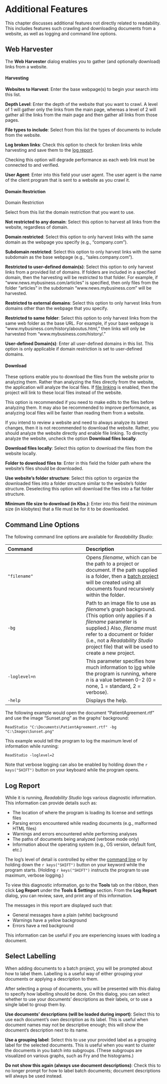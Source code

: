 # Additional Features {#additional-features}

This chapter discusses additional features not directly related to readability. This includes features such crawling and downloading documents from a website, as well as logging and command line options.

## Web Harvester {#web-harvester}

The **Web Harvester** dialog enables you to gather (and optionally download) links from a website.

#### Harvesting {-}

**Websites to Harvest**: Enter the base webpage(s) to begin your search into this list.

**Depth Level**: Enter the depth of the website that you want to crawl. A level of 1 will gather only the links from the main page, whereas a level of 2 will gather all the links from the main page and then gather all links from those pages.

**File types to include**: Select from this list the types of documents to include from the website.

**Log broken links**: Check this option to check for broken links while harvesting and save them to the [log report](#log-report).

::: {.warningsection data-latex=""}
Checking this option will degrade performance as each web link must be connected to and verified.
:::

**User Agent**: Enter into this field your user agent. The user agent is the name of the client program that is sent to a website as you crawl it.

#### Domain Restriction {-}

:::: {.optionssection data-latex=""}
::: {.optionssectiontitle data-latex=""}
Domain Restriction
:::

Select from this list the domain restriction that you want to use.

**Not restricted to any domain**: Select this option to harvest all links from the website, regardless of domain.

**Domain restricted**: Select this option to only harvest links with the same domain as the webpage you specify (e.g., “company.com”).

**Subdomain restricted**: Select this option to only harvest links with the same subdomain as the base webpage (e.g., “sales.company.com”).

**Restricted to user-defined domain(s)**: Select this option to only harvest links from a provided list of domains. If folders are included in a specified domain, then the harvesting will be restricted to that folder. For example, if “www.news.mybusiness.com/articles” is specified, then only files from the folder “articles” in the subdomain “www.news.mybusiness.com” will be harvested.

**Restricted to external domains**: Select this option to only harvest links from domains other than the webpage that you specify.

**Restricted to same folder**: Select this option to only harvest links from the same web folder as the base URL. For example, if your base webpage is “www.mybusiness.com/history/aboutus.html,” then links will only be harvested from “www.mybusiness.com/history/.”
::::

**User-defined Domain(s)**: Enter all user-defined domains in this list. This option is only applicable if domain restriction is set to user-defined domains.

#### Download {-}

These options enable you to download the files from the website prior to analyzing them. Rather than analyzing the files directly from the website, the application will analyze the local files. If [file linking](#options-document) is enabled, then the project will link to these local files instead of the website.

This option is recommended if you need to make edits to the files before analyzing them. It may also be recommended to improve performance, as analyzing local files will be faster than reading them from a website.

If you intend to review a website and need to always analyze its latest changes, then it is not recommended to download the website. Rather, you should analyze the website directly and enable file linking. To directly analyze the website, uncheck the option **Download files locally**.

**Download files locally**: Select this option to download the files from the website locally.

**Folder to download files to**: Enter in this field the folder path where the website's files should be downloaded.

**Use website's folder structure**: Select this option to organize the downloaded files into a folder structure similar to the website's folder structure. Deselecting this option will download the files into a flat folder structure.

**Minimum file size to download (in Kbs.)**: Enter into this field the minimum size (in kilobytes) that a file must be for it to be downloaded.

## Command Line Options {#command-line-options}

The following command line options are available for *Readability Studio*:

| Command | Description |
| :-- | :-- |
| `"filename"` | Opens *filename*, which can be the path to a project or document. If the path supplied is a folder, then a [batch project](#creating-batch-project) will be created using all documents found recursively within the folder. |
| `-bg` | Path to an image file to use as *filename*'s graph background. (This option only applies if a *filename* parameter is supplied.) Also, *filename* must refer to a document or folder (i.e., not a *Readability Studio* project file) that will be used to create a new project. |
| `-loglevel=n` | This parameter specifies how much information to [log](#log-report) while the program is running, where *n* is a value between 0-2 (0 = none, 1 = standard, 2 = verbose). |
| `-help` | Displays the help. |

The following example would open the document “PatientAgreement.rtf” and use the image “Sunset.png” as the graphs' background:

::: {.darkmode data-latex=''}
`ReadStudio "C:\Documents\PatientAgreement.rtf" -bg "C:\Images\Sunset.png"`
:::

This example would tell the program to log the maximum level of information while running:

::: {.darkmode data-latex=''}
`ReadStudio -loglevel=2`
:::

Note that verbose logging can also be enabled by holding down the `r keys("SHIFT")` button on your keyboard while the program opens.

## Log Report {#log-report}

While it is running, *Readability Studio* logs various diagnostic information. This information can provide details such as:

- The location of where the program is loading its license and settings files
- Parsing errors encountered while reading documents (e.g., malformed HTML files)
- Warnings and errors encountered while performing analyses
- The paths of documents being analyzed (verbose mode only)
- Information about the operating system (e.g., OS version, default font, etc.)

The log's level of detail is controlled by either the [command line](#command-line-options) or by holding down the `r keys("SHIFT")` button on your keyword while the program starts. (Holding `r keys("SHIFT")` instructs the program to use maximum, verbose logging.)

To view this diagnostic information, go to the **Tools** tab on the ribbon, then click **Log Report** under the **Tools & Settings** section. From the **Log Report** dialog, you can review, save, and print any of this information.

The messages in this report are displayed such that:

-   General messages have a plain (white) background
-   Warnings have a yellow background
-   Errors have a red background

This information can be useful if you are experiencing issues with loading a document.

## Select Labelling {#select-labelling}

When adding documents to a batch project, you will be prompted about how to label them. Labelling is a useful way of either grouping your documents or applying a description to them.

After selecting a group of documents, you will be presented with this dialog to specify how labelling should be done. On this dialog, you can select whether to use your documents' descriptions as their labels, or to use a single label to group them by.

::: {.optionssection data-latex=""}
**Use documents' descriptions (will be loaded during import)**: Select this to use each document's own description as its label. This is useful when document names may not be descriptive enough; this will show the document's description next to its name.

**Use a grouping label**: Select this to use your provided label as a grouping label for the selected documents. This is useful when you want to cluster the documents in you batch into subgroups. (These subgroups are visualized on various graphs, such as Fry\index{Fry} and the histograms.)
:::

**Do not show this again (always use document descriptions)**: Check this to no longer prompt for how to label batch documents; document descriptions will always be used instead.
